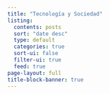 ```yaml
---
title: "Tecnología y Sociedad"
listing:
  contents: posts
  sort: "date desc"
  type: default
  categories: true
  sort-ui: false
  filter-ui: true
  feed: true
page-layout: full
title-block-banner: true
---
```




